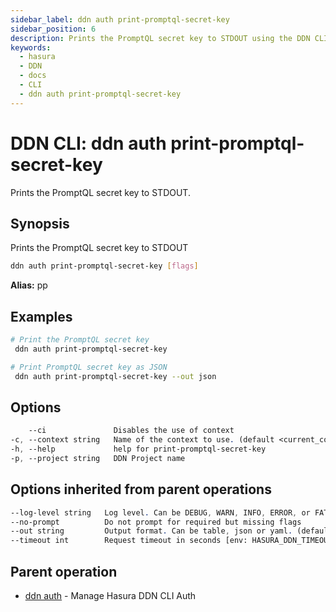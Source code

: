 ```yaml
---
sidebar_label: ddn auth print-promptql-secret-key
sidebar_position: 6
description: Prints the PromptQL secret key to STDOUT using the DDN CLI
keywords:
  - hasura
  - DDN
  - docs
  - CLI
  - ddn auth print-promptql-secret-key
---
```


# DDN CLI: ddn auth print-promptql-secret-key

Prints the PromptQL secret key to STDOUT.

## Synopsis

Prints the PromptQL secret key to STDOUT

```bash
ddn auth print-promptql-secret-key [flags]
```

**Alias:** pp

## Examples

```bash
# Print the PromptQL secret key
 ddn auth print-promptql-secret-key

# Print PromptQL secret key as JSON
 ddn auth print-promptql-secret-key --out json
```

## Options

```sass
    --ci               Disables the use of context
-c, --context string   Name of the context to use. (default <current_context>)
-h, --help             help for print-promptql-secret-key
-p, --project string   DDN Project name
```

## Options inherited from parent operations

```sass
--log-level string   Log level. Can be DEBUG, WARN, INFO, ERROR, or FATAL. (default "INFO")
--no-prompt          Do not prompt for required but missing flags
--out string         Output format. Can be table, json or yaml. (default "table")
--timeout int        Request timeout in seconds [env: HASURA_DDN_TIMEOUT] (default 100)
```

## Parent operation

- [ddn auth](/cli/commands/ddn_auth) - Manage Hasura DDN CLI Auth
